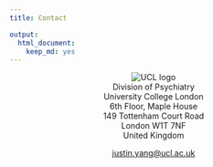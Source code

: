 ```yaml
---
title: Contact

output:
  html_document:
    keep_md: yes
---
```

<center><img src="UCL.svg" style="max-width:30%;min-width:40px;" alt="UCL logo"/>  
Division of Psychiatry  
University College London    
6th Floor, Maple House  
149 Tottenham Court Road  
London W1T 7NF  
United Kingdom  

<justin.yang@ucl.ac.uk>  

<a href = "https://twitter.com/JustinCYang"><i class="fa-brands fa-twitter fa-3x"></i></a> <a href = "https://orcid.org/0000-0003-2881-4906"><i class="ai ai-orcid fa-3x"></i></a> <a href = "https://scholar.google.com/citations?user=o-MsbBYAAAAJ"><i class="ai ai-google-scholar fa-3x"></i></a> <a href = "https://www.linkedin.com/in/yangjustinc"><i class="fa-brands fa-linkedin fa-3x"></i></a> <a href = "https://github.com/yangjustinc"><i class="fa-brands fa-github fa-3x"></i></a> <a href = "https://publons.com/researcher/1396604/justin-c-yang"><i class="ai ai-publons fa-3x"></i></a> <a href = "https://ucl.academia.edu/JustinYang"><i class="ai ai-academia fa-3x"></i></a> <a href = "https://www.researchgate.net/profile/Justin-Yang-10"><i class="ai ai-researchgate fa-3x"></i></a>
</center>
